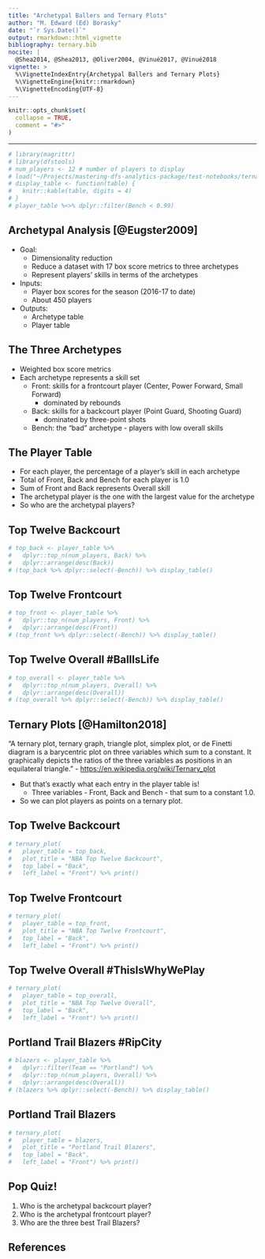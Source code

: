 ```yaml
---
title: "Archetypal Ballers and Ternary Plots"
author: "M. Edward (Ed) Borasky"
date: "`r Sys.Date()`"
output: rmarkdown::html_vignette
bibliography: ternary.bib
nocite: | 
  @Shea2014, @Shea2013, @Oliver2004, @Vinué2017, @Vinué2018
vignette: >
  %\VignetteIndexEntry{Archetypal Ballers and Ternary Plots}
  %\VignetteEngine{knitr::rmarkdown}
  %\VignetteEncoding{UTF-8}
---
```


```r
knitr::opts_chunk$set(
  collapse = TRUE,
  comment = "#>"
)
```

---

```r
# library(magrittr)
# library(dfstools)
# num_players <- 12 # number of players to display
# load("~/Projects/mastering-dfs-analytics-package/test-notebooks/ternary-data.RData")
# display_table <- function(table) {
#   knitr::kable(table, digits = 4)
# }
# player_table %<>% dplyr::filter(Bench < 0.99)

```

## Archetypal Analysis [@Eugster2009]
* Goal:
    - Dimensionality reduction
    - Reduce a dataset with 17 box score metrics to three archetypes
    - Represent players' skills in terms of the archetypes
* Inputs:
    - Player box scores for the season (2016-17 to date)
    - About 450 players
* Outputs:
    - Archetype table
    - Player table

## The Three Archetypes
* Weighted box score metrics
* Each archetype represents a skill set
    - Front: skills for a frontcourt player (Center, Power Forward, Small Forward)
        - dominated by rebounds
    - Back: skills for a backcourt player (Point Guard, Shooting Guard) 
        - dominated by three-point shots
    - Bench: the "bad" archetype - players with low overall skills

## The Player Table
* For each player, the percentage of a player's skill in each archetype
* Total of Front, Back and Bench for each player is 1.0
* Sum of Front and Back represents Overall skill
* The archetypal player is the one with the largest value for the archetype
* So who are the archetypal players?

## Top Twelve Backcourt
```r
# top_back <- player_table %>% 
#   dplyr::top_n(num_players, Back) %>% 
#   dplyr::arrange(desc(Back))
# (top_back %>% dplyr::select(-Bench)) %>% display_table()

```

## Top Twelve Frontcourt
```r
# top_front <- player_table %>% 
#   dplyr::top_n(num_players, Front) %>% 
#   dplyr::arrange(desc(Front))
# (top_front %>% dplyr::select(-Bench)) %>% display_table()
```

## Top Twelve Overall #BallIsLife
```r
# top_overall <- player_table %>% 
#   dplyr::top_n(num_players, Overall) %>% 
#   dplyr::arrange(desc(Overall))
# (top_overall %>% dplyr::select(-Bench)) %>% display_table()
```

## Ternary Plots [@Hamilton2018]
"A ternary plot, ternary graph, triangle plot, simplex plot, or de Finetti diagram is a barycentric plot on three variables which sum to a constant. It graphically depicts the ratios of the three variables as positions in an equilateral triangle. " - <https://en.wikipedia.org/wiki/Ternary_plot>

* But that's exactly what each entry in the player table is!
    - Three variables - Front, Back and Bench - that sum to a constant 1.0.
* So we can plot players as points on a ternary plot.

## Top Twelve Backcourt
```r
# ternary_plot(
#   player_table = top_back, 
#   plot_title = "NBA Top Twelve Backcourt", 
#   top_label = "Back", 
#   left_label = "Front") %>% print()
```

## Top Twelve Frontcourt
```r
# ternary_plot(
#   player_table = top_front, 
#   plot_title = "NBA Top Twelve Frontcourt", 
#   top_label = "Back", 
#   left_label = "Front") %>% print()
```

## Top Twelve Overall #ThisIsWhyWePlay
```r
# ternary_plot(
#   player_table = top_overall, 
#   plot_title = "NBA Top Twelve Overall", 
#   top_label = "Back", 
#   left_label = "Front") %>% print()
```

## Portland Trail Blazers #RipCity
```r
# blazers <- player_table %>% 
#   dplyr::filter(Team == "Portland") %>% 
#   dplyr::top_n(num_players, Overall) %>% 
#   dplyr::arrange(desc(Overall))
# (blazers %>% dplyr::select(-Bench)) %>% display_table()
```

## Portland Trail Blazers
```r
# ternary_plot(
#   player_table = blazers, 
#   plot_title = "Portland Trail Blazers", 
#   top_label = "Back", 
#   left_label = "Front") %>% print()
```

## Pop Quiz!
1. Who is the archetypal backcourt player?
2. Who is the archetypal frontcourt player?
3. Who are the three best Trail Blazers?

## References
